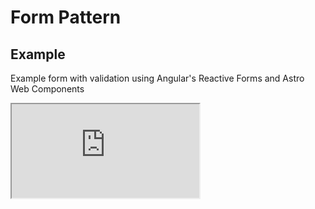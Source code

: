 
<Meta title="Astro UXDS/Patterns/Forms/Angular" />

<style>
    {`
  .sbdocs .sbdocs-content {
    max-width: 90%;
  }
  rux-tabs {
    margin-bottom: 1rem;
  }
  .sandbox {
    width:100%; height:500px; border:0; border-radius: 4px; overflow:hidden;
  }
`}
</style>

# Form Pattern

## Example

Example form with validation using Angular's Reactive Forms and Astro Web Components

<iframe
    src="https://codesandbox.io/embed/github/RocketCommunicationsInc/astro/tree/main/packages/web-components/src/stories/astro-sandboxes/forms/angular/basic-form?file=/src/app/app.component.html"
    class="sandbox"
    title="Astro Angular Form Pattern with Validation"
    allow="accelerometer; ambient-light-sensor; camera; encrypted-media; geolocation; gyroscope; hid; microphone; midi; payment; usb; vr; xr-spatial-tracking"
    sandbox="allow-forms allow-modals allow-popups allow-presentation allow-same-origin allow-scripts"
></iframe>
